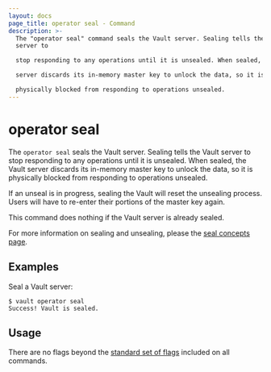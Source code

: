 ```yaml
---
layout: docs
page_title: operator seal - Command
description: >-
  The "operator seal" command seals the Vault server. Sealing tells the Vault
  server to

  stop responding to any operations until it is unsealed. When sealed, the Vault

  server discards its in-memory master key to unlock the data, so it is

  physically blocked from responding to operations unsealed.
---
```


# operator seal

The `operator seal` seals the Vault server. Sealing tells the Vault server to
stop responding to any operations until it is unsealed. When sealed, the Vault
server discards its in-memory master key to unlock the data, so it is physically
blocked from responding to operations unsealed.

If an unseal is in progress, sealing the Vault will reset the unsealing process.
Users will have to re-enter their portions of the master key again.

This command does nothing if the Vault server is already sealed.

For more information on sealing and unsealing, please the [seal concepts
page](/vault/docs/concepts/seal).

## Examples

Seal a Vault server:

```shell-session
$ vault operator seal
Success! Vault is sealed.
```

## Usage

There are no flags beyond the [standard set of flags](/vault/docs/commands)
included on all commands.

